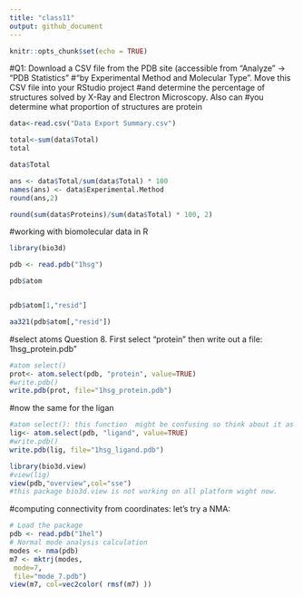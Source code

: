 ```yaml
---
title: "class11"
output: github_document
---
```


```r
knitr::opts_chunk$set(echo = TRUE)
```
#Q1: Download a CSV file from the PDB site (accessible from “Analyze” -> “PDB Statistics” 
#“by Experimental Method and Molecular Type”. Move this CSV file into your RStudio project
#and determine the percentage of structures solved by X-Ray and Electron Microscopy. Also can
#you determine what proportion of structures are protein

```r
data<-read.csv("Data Export Summary.csv")
```
```r
total<-sum(data$Total)
total
```

```r
data$Total
```
```r
ans <- data$Total/sum(data$Total) * 100
names(ans) <- data$Experimental.Method
round(ans,2)
```
```r
round(sum(data$Proteins)/sum(data$Total) * 100, 2)
```
#working with biomolecular data in R
```r
library(bio3d)
```
```r
pdb <- read.pdb("1hsg")
```
```r
pdb$atom
```
```
```
```r
pdb$atom[1,"resid"]
```

```r
aa321(pdb$atom[,"resid"])
```

#select atoms Question 8. First select "protein" then write out a file: 1hsg_protein.pdb"
```r
#atom select()
prot<- atom.select(pdb, "protein", value=TRUE)
#write.pdb()
write.pdb(prot, file="1hsg_protein.pdb")
```
#now the same for the ligan
```r
#atom select(): this function  might be confusing so think about it as in vmd when we select for the ligand only or the protein. 
lig<- atom.select(pdb, "ligand", value=TRUE)
#write.pdb()
write.pdb(lig, file="1hsg_ligand.pdb")
```
```r
library(bio3d.view)
#view(lig)
view(pdb,"overview",col="sse")
#this package bio3d.view is not working on all platform wight now.
```
#computing connectivity from coordinates: let's try a NMA:


```r
# Load the package
pdb <- read.pdb("1hel")
# Normal mode analysis calculation
modes <- nma(pdb)
m7 <- mktrj(modes,
 mode=7,
 file="mode_7.pdb")
view(m7, col=vec2color( rmsf(m7) ))
```







